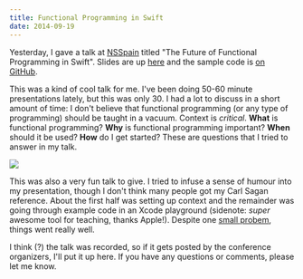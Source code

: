 ```yaml
---
title: Functional Programming in Swift
date: 2014-09-19
---
```


Yesterday, I gave a talk at [NSSpain](http://nsspain.com/2014/) titled "The Future of Functional Programming in Swift". Slides are up [here](https://speakerdeck.com/ashfurrow/the-future-of-functional-programming-on-ios) and the sample code is [on GitHub](https://github.com/AshFurrow/NSSpain2014).

<SpeakerDeck videoID="23ba2bc020c201328c641a1ab62a9337" />

This was a kind of cool talk for me. I've been doing 50-60 minute presentations lately, but this was only 30. I had a lot to discuss in a short amount of time: I don't believe that functional programming (or any type of programming) should be taught in a vacuum. Context is _critical_. **What** is functional programming? **Why** is functional programming important? **When** should it be used? **How** do I get started? These are questions that I tried to answer in my talk.

![](./82313B57102E48FEAEF8A9758674BB94.jpg)

This was also a very fun talk to give. I tried to infuse a sense of humour into my presentation, though I don't think many people got my Carl Sagan reference. About the first half was setting up context and the remainder was going through example code in an Xcode playground (sidenote: _super_ awesome tool for teaching, thanks Apple!). Despite one [small probem](https://github.com/AshFurrow/NSSpain2014/issues/2), things went really well.

I think (?) the talk was recorded, so if it gets posted by the conference organizers, I'll put it up here. If you have any questions or comments, please let me know.
